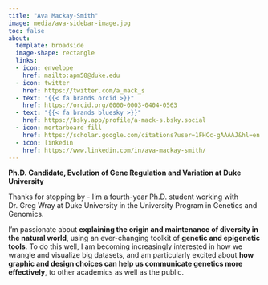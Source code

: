 ```yaml
---
title: "Ava Mackay-Smith"
image: media/ava-sidebar-image.jpg
toc: false
about:
  template: broadside
  image-shape: rectangle
  links:
  - icon: envelope
    href: mailto:apm58@duke.edu
  - icon: twitter
    href: https://twitter.com/a_mack_s
  - text: "{{< fa brands orcid >}}"
    href: https://orcid.org/0000-0003-0404-0563
  - text: "{{< fa brands bluesky >}}"
    href: https://bsky.app/profile/a-mack-s.bsky.social
  - icon: mortarboard-fill
    href: https://scholar.google.com/citations?user=1FHCc-gAAAAJ&hl=en
  - icon: linkedin
    href: https://www.linkedin.com/in/ava-mackay-smith/
---
```


**Ph.D. Candidate, Evolution of Gene Regulation and Variation at Duke University**

Thanks for stopping by - I’m a fourth-year Ph.D. student working with Dr. Greg Wray at Duke University in the University Program in Genetics and Genomics.

I’m passionate about **explaining the origin and maintenance of diversity in the natural world**, using an ever-changing toolkit of **genetic and epigenetic tools**. To do this well, I am becoming increasingly interested in how we wrangle and visualize big datasets, and am particularly excited about **how graphic and design choices can help us communicate genetics more effectively**, to other academics as well as the public.

\
 

 

 

 
